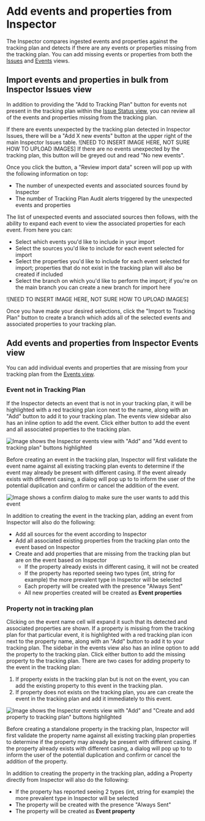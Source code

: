 # Add events and properties from Inspector

The Inspector compares ingested events and properties against the tracking plan and detects if there are any events or properties missing from the tracking plan. You can add missing events or properties from both the [Issues](/inspector/inspector-issues-view) and [Events](/inspector/inspector-events-view) views. 

## Import events and properties in bulk from Inspector Issues view

In addition to providing the "Add to Tracking Plan" button for events not present in the tracking plan within the [Issue Status view](/inspector/inspector-issues-view#event-info),  you can review all of the events and properties missing from the tracking plan.

If there are events unexpected by the tracking plan detected in Inspector Issues, there will be a "Add X new events" button at the upper right of the main Inspector Issues table.
![NEED TO INSERT IMAGE HERE, NOT SURE HOW TO UPLOAD IMAGES]
If there are no events unexpected by the tracking plan, this button will be greyed out and read "No new events".

Once you click the button, a "Review import data" screen will pop up with the following information on top:

- The number of unexpected events and associated sources found by Inspector
- The number of Tracking Plan Audit alerts triggered by the unexpected events and properties

The list of unexpected events and associated sources then follows, with the ability to expand each event to view the associated properties for each event.
From here you can:

- Select which events you'd like to include in your import
- Select the sources you'd like to include for each event selected for import
- Select the properties you'd like to include for each event selected for import; properties that do not exist in the tracking plan will also be created if included
- Select the branch on which you'd like to perform the import; if you're on the main branch you can create a new branch for import here

![NEED TO INSERT IMAGE HERE, NOT SURE HOW TO UPLOAD IMAGES]

Once you have made your desired selections, click the "Import to Tracking Plan" button to create a branch which adds all of the selected events and associated properties to your tracking plan.

## Add events and properties from Inspector Events view

You can add individual events and properties that are missing from your tracking plan from the [Events view](/inspector/inspector-events-view).

### Event not in Tracking Plan

If the Inspector detects an event that is not in your tracking plan, it will be highlighted with a red tracking plan icon next to the name, along with an "Add" button to add it to your tracking plan. The events view sidebar also has an inline option to add the event. Click either button to add the event and all associated properties to the tracking plan.

![Image shows the Inspector events view with "Add" and "Add event to tracking plan" buttons highlighted](/images/inspector/add-event-from-events-view.png)

Before creating an event in the tracking plan, Inspector will first validate the event name against all existing tracking plan events to determine if the event may already be present with different casing.
If the event already exists with different casing, a dialog will pop up to to inform the user of the potential duplication and confirm or cancel the addition of the event.

![Image shows a confirm dialog to make sure the user wants to add this event](/images/inspector/confirm-dialog.png)

In addition to creating the event in the tracking plan, adding an event from Inspector will also do the following:

- Add all sources for the event according to Inspector
- Add all associated existing properties from the tracking plan onto the event based on Inspector
- Create and add properties that are missing from the tracking plan but are on the event based on Inspector
  - If the property already exists in different casing, it will not be created
  - If the property has reported seeing two types (int, string for example) the more prevalent type in Inspector will be selected
  - Each property will be created with the presence "Always Sent"
  - All new properties created will be created as **Event properties**

### Property not in tracking plan

Clicking on the event name cell will expand it such that its detected and associated properties are shown. If a property is missing from the tracking plan for that particular event, it is highlighted with a red tracking plan icon next to the property name, along with an "Add" button to add it to your tracking plan. The sidebar in the events view also has an inline option to add the property to the tracking plan. Click either button to add the missing property to the tracking plan. 
There are two cases for adding property to the event in the tracking plan:

1. If property exists in the tracking plan but is not on the event, you can add the existing property to this event in the tracking plan.
2. If property does not exists on the tracking plan, you are can create the event in the tracking plan and add it immediately to this event.

![Image shows the Inspector events view with "Add" and "Create and add property to tracking plan" buttons highlighted](/images/inspector/add-property-from-events-view.png)

Before creating a standalone property in the tracking plan, Inspector will first validate the property name against all existing tracking plan properties to determine if the property may already be present with different casing.
If the property already exists with different casing, a dialog will pop up to to inform the user of the potential duplication and confirm or cancel the addition of the property.

In addition to creating the property in the tracking plan, adding a Property directly from Inspector will also do the following:

- If the property has reported seeing 2 types (int, string for example) the more prevalent type in Inspector will be selected
- The property will be created with the presence "Always Sent"
- The property will be created as **Event property**
